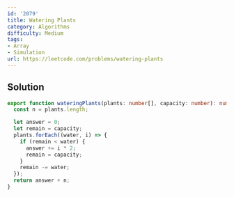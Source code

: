 ```yaml
---
id: '2079'
title: Watering Plants
category: Algorithms
difficulty: Medium
tags:
- Array
- Simulation
url: https://leetcode.com/problems/watering-plants
---
```


## Solution

```typescript filename="solution.ts" copy
export function wateringPlants(plants: number[], capacity: number): number {
  const n = plants.length;

  let answer = 0;
  let remain = capacity;
  plants.forEach((water, i) => {
    if (remain < water) {
      answer += i * 2;
      remain = capacity;
    }
    remain -= water;
  });
  return answer + n;
}
```

